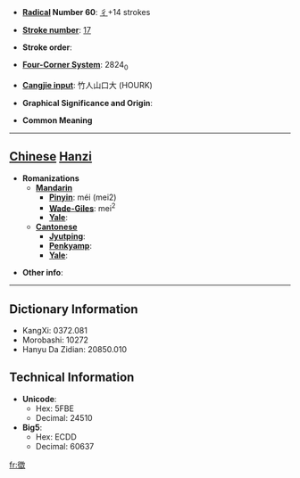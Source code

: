* '''[[Wiktionary:Chinese radical index| Radical]] Number 60''': [[Wiktionary:Chinese radical index 彳|彳]]+14 strokes

* '''[[Wiktionary:Chinese total strokes index|Stroke number]]''': [[Wiktionary:Chinese total strokes index 17|17]]

* '''Stroke order''': 

* '''[[Wiktionary:Chinese four corner index|Four-Corner System]]''': 2824<sub>0</sub>

* '''[[Wiktionary:Chinese Cangjie index|Cangjie input]]''': 竹人山口大 (HOURK)

* '''Graphical Significance and Origin''': 

* '''Common Meaning'''

----

== [[Chinese]] [[Hanzi]] ==

* '''Romanizations'''
** '''[[Mandarin]]'''
*** '''[[Pinyin]]''': méi (mei2)
*** '''[[Wade-Giles]]''': mei<sup>2</sup>
*** '''[[Yale]]''': 
** '''[[Cantonese]]'''
*** '''[[Jyutping]]''':
*** '''[[Penkyamp]]''': 
*** '''[[Yale]]''': 

* '''Other info''': 

----

== Dictionary Information ==

* KangXi: 0372.081
* Morobashi: 10272
* Hanyu Da Zidian: 20850.010

== Technical Information ==

* '''Unicode''':
** Hex: 5FBE
** Decimal: 24510
* '''Big5''':
** Hex: ECDD
** Decimal: 60637

[[fr:徾]]
